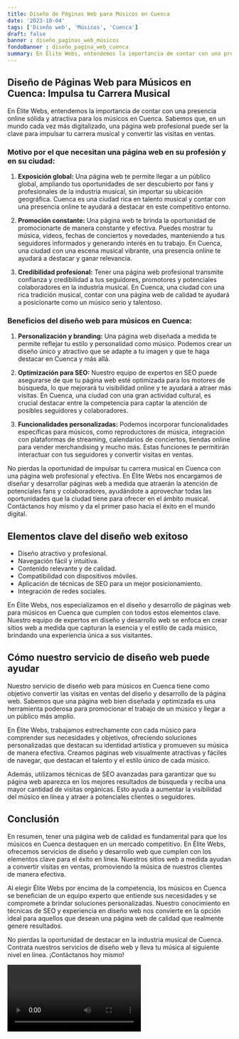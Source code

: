 ```yaml
---
title: Diseño de Páginas Web para Músicos en Cuenca
date: '2023-10-04'
tags: ['Diseño web', 'Músicos', 'Cuenca']
draft: false
banner : diseño_paginas_web_músicos
fondoBanner : diseño_pagina_web_cuenca
summary: En Élite Webs, entendemos la importancia de contar con una presencia online sólida y atractiva para los músicos en Cuenca. Sabemos que, en un mundo cada vez más digitalizado, una página web profesional puede ser la clave para impulsar tu carrera musical y convertir las visitas en ventas. 
---
```


## Diseño de Páginas Web para Músicos en Cuenca: Impulsa tu Carrera Musical

En Élite Webs, entendemos la importancia de contar con una presencia online sólida y atractiva para los músicos en Cuenca. Sabemos que, en un mundo cada vez más digitalizado, una página web profesional puede ser la clave para impulsar tu carrera musical y convertir las visitas en ventas. 

### Motivo por el que necesitan una página web en su profesión y en su ciudad:

1. **Exposición global:** Una página web te permite llegar a un público global, ampliando tus oportunidades de ser descubierto por fans y profesionales de la industria musical, sin importar su ubicación geográfica. Cuenca es una ciudad rica en talento musical y contar con una presencia online te ayudará a destacar en este competitivo entorno.

2. **Promoción constante:** Una página web te brinda la oportunidad de promocionarte de manera constante y efectiva. Puedes mostrar tu música, vídeos, fechas de conciertos y novedades, manteniendo a tus seguidores informados y generando interés en tu trabajo. En Cuenca, una ciudad con una escena musical vibrante, una presencia online te ayudará a destacar y ganar relevancia.

3. **Credibilidad profesional:** Tener una página web profesional transmite confianza y credibilidad a tus seguidores, promotores y potenciales colaboradores en la industria musical. En Cuenca, una ciudad con una rica tradición musical, contar con una página web de calidad te ayudará a posicionarte como un músico serio y talentoso.

### Beneficios del diseño web para músicos en Cuenca:

1. **Personalización y branding:** Una página web diseñada a medida te permite reflejar tu estilo y personalidad como músico. Podemos crear un diseño único y atractivo que se adapte a tu imagen y que te haga destacar en Cuenca y más allá.

2. **Optimización para SEO:** Nuestro equipo de expertos en SEO puede asegurarse de que tu página web esté optimizada para los motores de búsqueda, lo que mejorará tu visibilidad online y te ayudará a atraer más visitas. En Cuenca, una ciudad con una gran actividad cultural, es crucial destacar entre la competencia para captar la atención de posibles seguidores y colaboradores.

3. **Funcionalidades personalizadas:** Podemos incorporar funcionalidades específicas para músicos, como reproductores de música, integración con plataformas de streaming, calendarios de conciertos, tiendas online para vender merchandising y mucho más. Estas funciones te permitirán interactuar con tus seguidores y convertir visitas en ventas.

No pierdas la oportunidad de impulsar tu carrera musical en Cuenca con una página web profesional y efectiva. En Élite Webs nos encargamos de diseñar y desarrollar páginas web a medida que atraerán la atención de potenciales fans y colaboradores, ayudándote a aprovechar todas las oportunidades que la ciudad tiene para ofrecer en el ámbito musical. Contáctanos hoy mismo y da el primer paso hacia el éxito en el mundo digital.

<GifSeo />

<Cta />

## Elementos clave del diseño web exitoso

- Diseño atractivo y profesional.
- Navegación fácil y intuitiva.
- Contenido relevante y de calidad.
- Compatibilidad con dispositivos móviles.
- Aplicación de técnicas de SEO para un mejor posicionamiento.
- Integración de redes sociales.

En Élite Webs, nos especializamos en el diseño y desarrollo de páginas web para músicos en Cuenca que cumplen con todos estos elementos clave. Nuestro equipo de expertos en diseño y desarrollo web se enfoca en crear sitios web a medida que capturan la esencia y el estilo de cada músico, brindando una experiencia única a sus visitantes.

## Cómo nuestro servicio de diseño web puede ayudar

Nuestro servicio de diseño web para músicos en Cuenca tiene como objetivo convertir las visitas en ventas del diseño y desarrollo de la página web. Sabemos que una página web bien diseñada y optimizada es una herramienta poderosa para promocionar el trabajo de un músico y llegar a un público más amplio.

En Élite Webs, trabajamos estrechamente con cada músico para comprender sus necesidades y objetivos, ofreciendo soluciones personalizadas que destacan su identidad artística y promueven su música de manera efectiva. Creamos páginas web visualmente atractivas y fáciles de navegar, que destacan el talento y el estilo único de cada músico.

Además, utilizamos técnicas de SEO avanzadas para garantizar que su página web aparezca en los mejores resultados de búsqueda y reciba una mayor cantidad de visitas orgánicas. Esto ayuda a aumentar la visibilidad del músico en línea y atraer a potenciales clientes o seguidores.

## Conclusión

En resumen, tener una página web de calidad es fundamental para que los músicos en Cuenca destaquen en un mercado competitivo. En Élite Webs, ofrecemos servicios de diseño y desarrollo web que cumplen con los elementos clave para el éxito en línea. Nuestros sitios web a medida ayudan a convertir visitas en ventas, promoviendo la música de nuestros clientes de manera efectiva.

Al elegir Élite Webs por encima de la competencia, los músicos en Cuenca se benefician de un equipo experto que entiende sus necesidades y se compromete a brindar soluciones personalizadas. Nuestro conocimiento en técnicas de SEO y experiencia en diseño web nos convierte en la opción ideal para aquellos que desean una página web de calidad que realmente genere resultados.

No pierdas la oportunidad de destacar en la industria musical de Cuenca. Contrata nuestros servicios de diseño web y lleva tu música al siguiente nivel en línea. ¡Contáctanos hoy mismo!

<Video />

<CtaBot job='Músicos' city='Cuenca'/>

<Gmaps query='Cuenca+españa+maps' />